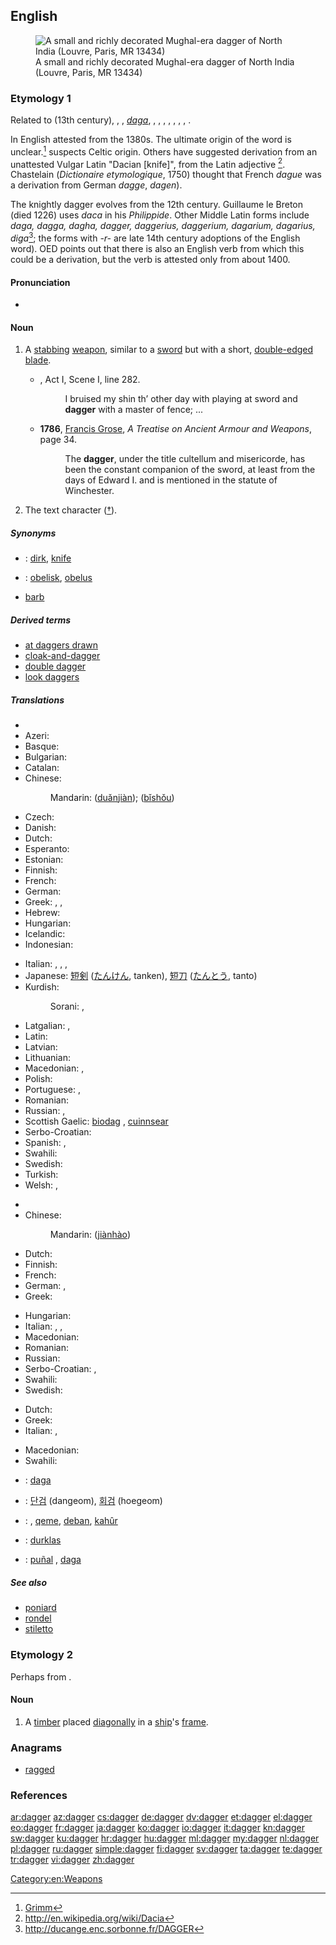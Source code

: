 ==English==
{{wikipedia|dab=dagger (disambiguation)|dagger|lang=en}}
[[Image:Dagger_India_Louvre_MR13434.jpg|thumb|A small and richly decorated Mughal-era dagger of North India (Louvre, Paris, MR 13434)]]

===Etymology 1===
Related to {{etyl|fro|-}} {{term|dague|lang=fro}} (13th century),  {{etyl|oc|-}}, {{etyl|it|-}},  {{etyl|es|-}} ''[[daga]]'', {{etyl|de|-}} {{term|Degen|lang=de}}, {{etyl|gml|-}} {{term|dagge||knife's point|lang=gml}}, {{etyl|non|-}} {{term|daggardr|lang=non}}, {{etyl|cy|-}} {{term|dager|lang=cy}}, {{term|dagr|lang=cy}}, {{etyl|br|-}} {{term|dac|lang=br}}, {{etyl|sq|-}} {{term|thikë||a knife, dagger|lang=sq}},  {{term|thek||to stab, to pierce with a sharp object|lang=sq}}.

In English attested from the 1380s.
The ultimate origin of the word is unclear.<ref>[http://germazope.uni-trier.de:8080/Projekte/WBB2009/DWB/wbgui_py?lemid=GM03434 Grimm]</ref> suspects Celtic origin.
Others have suggested derivation from an unattested Vulgar Latin {{recons|daca|lang=VL.}} "Dacian [knife]", from the Latin adjective {{term|dacus|dācus|lang=la}}<ref>http://en.wikipedia.org/wiki/Dacia</ref>. Chastelain (''Dictionaire etymologique'', 1750) thought that French ''dague'' was a derivation from German ''dagge'', ''dagen'').

The knightly dagger evolves from the 12th century. Guillaume le Breton (died 1226) uses ''daca'' in his ''Philippide''. Other Middle Latin forms include ''daga, dagga, dagha, dagger, daggerius, daggerium, dagarium, dagarius, diga''<ref>http://ducange.enc.sorbonne.fr/DAGGER</ref>; the forms with ''-r-'' are late 14th century adoptions of the English word).
OED points out that there is also an English verb {{term|dag||to stab|lang=en}} from which this could be a derivation, but the verb is attested only from about 1400.

====Pronunciation====
* {{rhymes|æɡə(r)}}

====Noun====
{{en-noun}}

# {{context|weapon}}  A [[stab]]bing [[weapon]], similar to a [[sword]] but with a short, [[double-edged]] [[blade]].
#* {{RQ:Shakespeare Wives}}, Act I, Scene I, line 282.
#*: I bruised my shin th’ other day with playing at sword and '''dagger''' with a master of fence; ...
#* '''1786''', [[w:Francis Grose|Francis Grose]], ''A Treatise on Ancient Armour and Weapons'', page 34.
#*: The '''dagger''', under the title cultellum and misericorde, has been the constant companion of the sword, at least from the days of Edward I. and is mentioned in the statute of Winchester.
# The text character ([[†]]).

=====Synonyms=====
* {{qualifier|stabbing weapon}}: [[dirk]], [[knife]]
* {{qualifier|text character}}: [[obelisk]], [[obelus]]
* {{qualifier|anything that causes pain like a dagger}} [[barb]]

=====Derived terms=====
* [[at daggers drawn]]
* [[cloak-and-dagger]]
* [[double dagger]]
* [[look daggers]]

=====Translations=====
{{trans-top|a stabbing weapon}}
* {{trreq|Armenian}}
* Azeri: {{t|az|xəncər}}
* Basque: {{t|eu|sastagai}}
* Bulgarian: {{t+|bg|кама|f}}
* Catalan: {{t|ca|daga|f}}
* Chinese:
*: Mandarin: {{zh-ts|[[短]][[劍]]|[[短]][[剑]]}} ([[duǎn]][[jiàn]]); {{zh-ts|匕首|匕首}} ([[bǐ]][[shǒu]])
* Czech: {{t+|cs|dýka|f}}
* Danish: {{t-|da|dolk|c}}
* Dutch: {{t+|nl|dolk|m}}
* Esperanto: {{t-|eo|ponardo|xs=Esperanto}}
* Estonian: {{t|et|pistoda}}
* Finnish: {{t+|fi|tikari}}
* French: {{t+|fr|poignard|m}}
* German: {{t+|de|Dolch|m}}
* Greek: {{t+|el|στιλέτο|n|tr=stiléto}}, {{t+|el|εγχειρίδιο|n|tr=encheirídio}}, {{t+|el|ξιφίδιο|n|tr=xifídio}}
* Hebrew: {{t+|he|פגיון|m|tr=pigyon}}
* Hungarian: {{t+|hu|tőr}}
* Icelandic: {{t-|is|rýtingur|m}}
* Indonesian: {{t-|id|belati|xs=Indonesian}}
{{trans-mid}}
* Italian: {{t-|it|daga|f}}, {{t-|it|pugnale|m}}, {{t-|it|stiletto|m}}, {{t-|it|misericordia|f}}
* Japanese: [[短剣]] ([[たんけん]], tanken), [[短刀]] ([[たんとう]], tanto)
* Kurdish:
*: Sorani: {{t|ku|ده‌بان|tr=deban|sc=ku-Arab}}, {{t|ku|خه‌نجه‌ر|tr=xencer|sc=ku-Arab}}
* Latgalian: {{tø|ltg|tutyns|m}}, {{tø|ltg|mylyns|m}}
* Latin: {{t-|la|pugio|m}}
* Latvian: {{t|lv|duncis}}
* Lithuanian: {{t|lt|peilis|m}}
* Macedonian: {{t-|mk|бодеж|m|tr=bódež}},  {{t|mk|кама|f|tr=káma}}
* Polish: {{t+|pl|sztylet|m}}
* Portuguese: {{t+|pt|adaga|f}}, {{t+|pt|punhal|m}}
* Romanian: {{t|ro|pumnal|n}}
* Russian: {{t|ru|стилет}}, {{t+|ru|кинжал|m|tr=kinžál}}
* Scottish Gaelic: [[biodag]] {{f}}, [[cuinnsear]] {{m}}
* Serbo-Croatian: {{t|sh|bodež|m}}
* Spanish: {{t-|es|daga|f}},  {{t-|es|puñal|m}}
* Swahili: {{t+|sw|jambia|xs=Swahili}}
* Swedish: {{t+|sv|dolk|c}}
* Turkish: {{t|tr|hançer}}
* Welsh: {{t|cy|bidog|m|f|xs=Welsh}},  {{t|cy|bidogau|p|xs=Welsh}}
{{trans-bottom}}

{{trans-top|a text character}}
* {{trreq|Armenian}}
* Chinese:
*: Mandarin: {{zh-ts|[[劍]][[號]]|[[剑]][[号]]}} ([[jiàn]][[hào]])
* Dutch: {{t+|nl|kruis|n}}
* Finnish: {{t+|fi|risti}}
* French: {{t+|fr|croix|f}}
* German: {{t|de|Kreuz|n}}, {{t|de|Totenkreuz|n}}
* Greek: {{t+|el|οβελίσκος|m|tr=ovelískos}}
{{trans-mid}}
* Hungarian: {{t+|hu|kereszt}}
* Italian: {{t|it|croce}}, {{t|it|daga}}, {{t|it|coniugazione hermitiana}}
* Macedonian: {{t-|mk|крст|m|tr=k'rst}}
* Romanian: {{t|ro|semn de carte|n}}
* Russian: {{t+|ru|крестик|m|tr=kr'éstik}}
* Serbo-Croatian: {{t|sh|križ|xs=Serbo-Croatian}}, {{t|sh|krst|xs=Serbo-Croatian}}
* Swahili: {{t+|sw|nyambuo|xs=Swahili}}
* Swedish: {{t+|sv|kors|n}}
{{trans-bottom}}

{{trans-top|anything that causes pain like a dagger}}
* Dutch: {{t+|nl|dolk|m}}
* Greek: {{t|el|σφάχτης|m|tr=sfáchtis|sc=Grek}}
* Italian: {{t|it|arma bianca|f}}, {{t|it|coltello|m}}
{{trans-mid}}
* Macedonian: {{t-|mk|бодеж|m|tr=bódež}}
* Swahili: {{t+|sw|nyambuo|xs=Swahili}}
{{trans-bottom}}

{{checktrans-top}}
* {{ttbc|ia}}: [[daga]]
* {{ttbc|ko}}: [[단검]] (dangeom), [[회검]] (hoegeom)
{{trans-mid}}
* {{ttbc|ku}}: {{t|ku|xencer}} {{f}}, [[qeme]], [[deban]], [[kahûr]]
* {{ttbc|lt}}: [[durklas]] {{m}}
* {{ttbc|es}}: [[puñal]] {{m}}, [[daga]] {{f}}
{{trans-bottom}}

=====See also=====
* [[poniard]]
* [[rondel]]
* [[stiletto]]

===Etymology 2===
Perhaps from {{term|diagonal}}.

====Noun====
{{en-noun}}

# A [[timber]] placed [[diagonal]]ly in a [[ship]]'s [[frame]].
#: {{rfquotek|Knight}}

===Anagrams===
* [[ragged#English|ragged]]

===References===
<references/>

[[Category:en:Weapons]]

[[ar:dagger]]
[[az:dagger]]
[[cs:dagger]]
[[de:dagger]]
[[dv:dagger]]
[[et:dagger]]
[[el:dagger]]
[[eo:dagger]]
[[fr:dagger]]
[[ja:dagger]]
[[ko:dagger]]
[[io:dagger]]
[[it:dagger]]
[[kn:dagger]]
[[sw:dagger]]
[[ku:dagger]]
[[hr:dagger]]
[[hu:dagger]]
[[ml:dagger]]
[[my:dagger]]
[[nl:dagger]]
[[pl:dagger]]
[[ru:dagger]]
[[simple:dagger]]
[[fi:dagger]]
[[sv:dagger]]
[[ta:dagger]]
[[te:dagger]]
[[tr:dagger]]
[[vi:dagger]]
[[zh:dagger]]